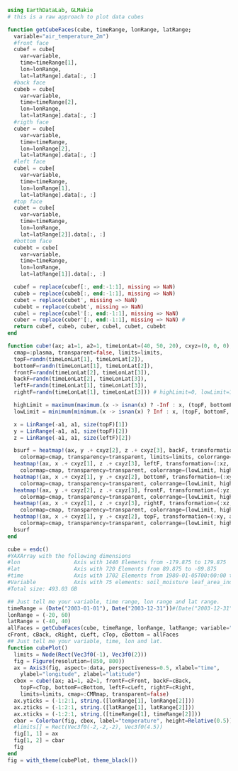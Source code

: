 ```julia
using EarthDataLab, GLMakie
# this is a raw approach to plot data cubes

function getCubeFaces(cube, timeRange, lonRange, latRange;
  variable="air_temperature_2m")
  #front face
  cubef = cube[
    var=variable,
    time=timeRange[1],
    lon=lonRange,
    lat=latRange].data[:, :]
  #back face
  cubeb = cube[
    var=variable,
    time=timeRange[2],
    lon=lonRange,
    lat=latRange].data[:, :]
  #rigth face
  cuber = cube[
    var=variable,
    time=timeRange,
    lon=lonRange[2],
    lat=latRange].data[:, :]
  #left face
  cubel = cube[
    var=variable,
    time=timeRange,
    lon=lonRange[1],
    lat=latRange].data[:, :]
  #top face
  cubet = cube[
    var=variable,
    time=timeRange,
    lon=lonRange,
    lat=latRange[2]].data[:, :]
  #bottom face
  cubebt = cube[
    var=variable,
    time=timeRange,
    lon=lonRange,
    lat=latRange[1]].data[:, :]

  cubef = replace(cubef[:, end:-1:1], missing => NaN)
  cubeb = replace(cubeb[:, end:-1:1], missing => NaN)
  cubet = replace(cubet', missing => NaN)
  cubebt = replace(cubebt', missing => NaN)
  cubel = replace(cubel'[:, end:-1:1], missing => NaN)
  cuber = replace(cuber'[:, end:-1:1], missing => NaN) #
  return cubef, cubeb, cuber, cubel, cubet, cubebt
end

function cube!(ax; a1=1, a2=1, timeLonLat=(40, 50, 20), cxyz=(0, 0, 0),
  cmap=:plasma, transparent=false, limits=limits,
  topF=randn(timeLonLat[1], timeLonLat[2]),
  bottomF=randn(timeLonLat[1], timeLonLat[2]),
  frontF=randn(timeLonLat[2], timeLonLat[3]),
  backF=randn(timeLonLat[2], timeLonLat[3]),
  leftF=randn(timeLonLat[1], timeLonLat[3]),
  rightF=randn(timeLonLat[1], timeLonLat[3])) # highLimit=0, lowLimit=1

  highLimit = maximum(maximum.(x -> isnan(x) ? -Inf : x, (topF, bottomF, frontF, backF, leftF, rightF)))
  lowLimit = minimum(minimum.(x -> isnan(x) ? Inf : x, (topF, bottomF, frontF, backF, leftF, rightF)))

  x = LinRange(-a1, a1, size(topF)[1])
  y = LinRange(-a1, a1, size(topF)[2])
  z = LinRange(-a1, a1, size(leftF)[2])

  bsurf = heatmap!(ax, y .+ cxyz[2], z .+ cxyz[3], backF, transformation=(:yz, -a2 + cxyz[1]),
    colormap=cmap, transparency=transparent, limits=limits, colorrange=(lowLimit, highLimit)) # back, limits = FRect((-1,-1,-1), (2,2,2))
  heatmap!(ax, x .+ cxyz[1], z .+ cxyz[3], leftF, transformation=(:xz, -a2 + cxyz[2]),
    colormap=cmap, transparency=transparent, colorrange=(lowLimit, highLimit)) # left
  heatmap!(ax, x .+ cxyz[1], y .+ cxyz[2], bottomF, transformation=(:xy, -a2 + cxyz[3]),
    colormap=cmap, transparency=transparent, colorrange=(lowLimit, highLimit)) # bottom
  heatmap!(ax, y .+ cxyz[2], z .+ cxyz[3], frontF, transformation=(:yz, a2 + cxyz[1]),
    colormap=cmap, transparency=transparent, colorrange=(lowLimit, highLimit)) # front
  heatmap!(ax, x .+ cxyz[1], z .+ cxyz[3], rightF, transformation=(:xz, a2 + cxyz[2]),
    colormap=cmap, transparency=transparent, colorrange=(lowLimit, highLimit)) # right
  heatmap!(ax, x .+ cxyz[1], y .+ cxyz[2], topF, transformation=(:xy, a2 + cxyz[3]),
    colormap=cmap, transparency=transparent, colorrange=(lowLimit, highLimit)) # top
  bsurf
end
```

```julia
cube = esdc()
#YAXArray with the following dimensions
#lon                 Axis with 1440 Elements from -179.875 to 179.875
#lat                 Axis with 720 Elements from 89.875 to -89.875
#time                Axis with 1702 Elements from 1980-01-05T00:00:00 to 2016-12-30T00:00:00
#Variable            Axis with 75 elements: soil_moisture leaf_area_index .. snow_sublimation Rg
#Total size: 493.03 GB
```


```julia
## Just tell me your variable, time range, lon range and lat range.
timeRange = (Date("2003-01-01"), Date("2003-12-31"))#(Date("2003-12-31"), Date("2010-01-23"))
lonRange = (-20, 60)
latRange = (-40, 40)
allFaces = getCubeFaces(cube, timeRange, lonRange, latRange; variable="air_temperature_2m")
cFront, cBack, cRight, cLeft, cTop, cBottom = allFaces
## Just tell me your variable, time, lon and lat.
function cubePlot()
  limits = Node(Rect(Vec3f0(-1), Vec3f0(2)))
  fig = Figure(resolution=(850, 800))
  ax = Axis3(fig, aspect=:data, perspectiveness=0.5, xlabel="time",
    ylabel="longitude", zlabel="latitude")
  cbox = cube!(ax; a1=1, a2=1, frontF=cFront, backF=cBack,
    topF=cTop, bottomF=cBottom, leftF=cLeft, rightF=cRight,
    limits=limits, cmap=:CMRmap, transparent=false)
  ax.yticks = (-1:2:1, string.([lonRange[1], lonRange[2]]))
  ax.zticks = (-1:2:1, string.([latRange[1], latRange[2]]))
  ax.xticks = (-1:2:1, string.([timeRange[1], timeRange[2]]))
  cbar = Colorbar(fig, cbox, label="temperature", height=Relative(0.5))
  #limits[] = Rect(Vec3f0(-2,-2,-2), Vec3f0(4.5))
  fig[1, 1] = ax
  fig[1, 2] = cbar
  fig
end
fig = with_theme(cubePlot, theme_black())
```
